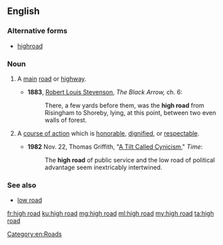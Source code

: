 ==English==

===Alternative forms===
* [[highroad]]

===Noun===
{{en-noun|head=[[high]] [[road]]}}

# {{label|en|chiefly|British}} A [[main]] [[road]] or [[highway]].
#* '''1883''', [[w:Robert_Louis_Stevenson|Robert Louis Stevenson]], ''The Black Arrow,'' ch. 6:
#*: There, a few yards before them, was the '''high road''' from Risingham to Shoreby, lying, at this point, between two even walls of forest.
# {{label|en|idiomatic}} A [[course of action]] which is [[honorable]], [[dignified]], or [[respectable]].
#* '''1982''' Nov. 22, Thomas Griffith, "[http://www.time.com/time/magazine/article/0,9171,955047,00.html A Tilt Called Cynicism]," ''Time'':
#*: The '''high road''' of public service and the low road of political advantage seem inextricably intertwined.

===See also===
* [[low road]]

[[Category:en:Roads]]

[[fr:high road]]
[[ku:high road]]
[[mg:high road]]
[[ml:high road]]
[[my:high road]]
[[ta:high road]]